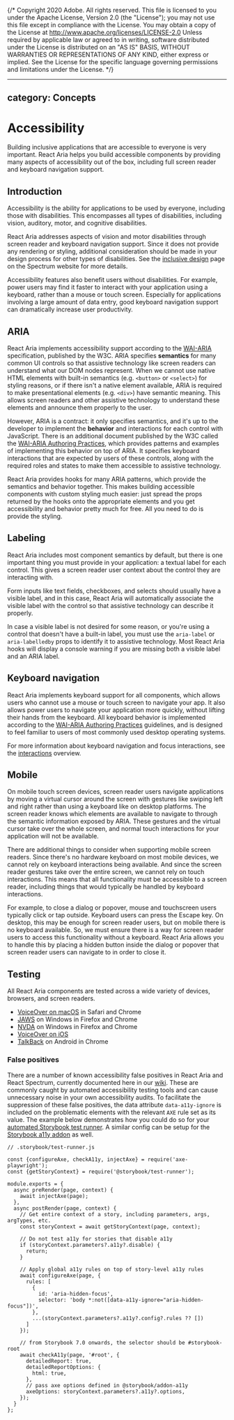 {/* Copyright 2020 Adobe. All rights reserved.
This file is licensed to you under the Apache License, Version 2.0 (the "License");
you may not use this file except in compliance with the License. You may obtain a copy
of the License at http://www.apache.org/licenses/LICENSE-2.0
Unless required by applicable law or agreed to in writing, software distributed under
the License is distributed on an "AS IS" BASIS, WITHOUT WARRANTIES OR REPRESENTATIONS
OF ANY KIND, either express or implied. See the License for the specific language
governing permissions and limitations under the License. */}



---
category: Concepts
---

# Accessibility

Building inclusive applications that are accessible to everyone is very important.
React Aria helps you build accessible components by providing many aspects of
accessibility out of the box, including full screen reader and keyboard navigation support.

## Introduction

Accessibility is the ability for applications to be used by everyone, including those with disabilities.
This encompasses all types of disabilities, including vision, auditory, motor, and cognitive disabilities.

React Aria addresses aspects of vision and motor disabilities through screen reader and keyboard navigation
support. Since it does not provide any rendering or styling, additional consideration should be made
in your design process for other types of disabilities. See the [inclusive design](https://spectrum.adobe.com/page/inclusive-design/)
page on the Spectrum website for more details.

Accessibility features also benefit users without disabilities. For example, power users may find it faster
to interact with your application using a keyboard, rather than a mouse or touch screen. Especially for
applications involving a large amount of data entry, good keyboard navigation support can dramatically increase
user productivity.

## ARIA

React Aria implements accessibility support according to the [WAI-ARIA](https://www.w3.org/TR/wai-aria-1.2/)
specification, published by the W3C. ARIA specifies **semantics** for many common UI controls so that assistive
technology like screen readers can understand what our DOM nodes represent. When we cannot use native HTML elements
with built-in semantics (e.g. `<button>` or `<select>`) for styling reasons, or if there isn't a native element available,
ARIA is required to make presentational elements (e.g. `<div>`) have semantic meaning. This allows screen readers and
other assistive technology to understand these elements and announce them properly to the user.

However, ARIA is a contract: it only specifies semantics, and it's up to the developer to implement the
**behavior** and interactions for each control with JavaScript. There is an additional document published by the W3C
called the [WAI-ARIA Authoring Practices](https://www.w3.org/TR/wai-aria-practices-1.2/), which provides patterns
and examples of implementing this behavior on top of ARIA. It specifies keyboard interactions that are expected
by users of these controls, along with the required roles and states to make them accessible to assistive technology.

React Aria provides hooks for many ARIA patterns, which provide the semantics and behavior together. This makes building
accessible components with custom styling much easier: just spread the props returned by the hooks onto the appropriate
elements and you get accessibility and behavior pretty much for free. All you need to do is provide the styling.

## Labeling

React Aria includes most component semantics by default, but there is one important thing you must provide in your application:
a textual label for each control. This gives a screen reader user context about the control they are interacting with.

Form inputs like text fields, checkboxes, and selects should usually have a visible label, and in this case, React Aria
will automatically associate the visible label with the control so that assistive technology can describe it properly.

In case a visible label is not desired for some reason, or you're using a control that doesn't have a built-in label,
you must use the `aria-label` or `aria-labelledby` props to identify it to assistive technology. Most React Aria
hooks will display a console warning if you are missing both a visible label and an ARIA label.

## Keyboard navigation

React Aria implements keyboard support for all components, which allows users who cannot use a mouse or touch screen
to navigate your app. It also allows power users to navigate your application more quickly, without lifting their hands
from the keyboard. All keyboard behavior is implemented according to the [WAI-ARIA Authoring Practices](https://www.w3.org/TR/wai-aria-practices-1.2/) guidelines,
and is designed to feel familiar to users of most commonly used desktop operating systems.

For more information about keyboard navigation and focus interactions, see the [interactions](interactions.html) overview.

## Mobile

On mobile touch screen devices, screen reader users navigate applications by moving a virtual cursor around the screen with
gestures like swiping left and right rather than using a keyboard like on desktop platforms. The screen reader knows which
elements are available to navigate to through the semantic information exposed by ARIA. These gestures and the virtual cursor
take over the whole screen, and normal touch interactions for your application will not be available.

There are additional things to consider when supporting mobile screen readers. Since there's no hardware keyboard
on most mobile devices, we cannot rely on keyboard interactions being available. And since the screen reader gestures
take over the entire screen, we cannot rely on touch interactions. This means that all functionality must be accessible
to a screen reader, including things that would typically be handled by keyboard interactions.

For example, to close a dialog or popover, mouse and touchscreen users typically click or tap outside. Keyboard users
can press the <Keyboard>Escape</Keyboard> key. On desktop, this may be enough for screen reader users, but on mobile there is no
keyboard available. So, we must ensure there is a way for screen reader users to access this functionality without a keyboard.
React Aria allows you to handle this by placing a hidden button inside the dialog or popover that screen reader users can
navigate to in order to close it.

## Testing

All React Aria components are tested across a wide variety of devices, browsers, and screen readers.

* [VoiceOver on macOS](https://www.apple.com/accessibility/mac/vision/) in Safari and Chrome
* [JAWS](https://www.freedomscientific.com/products/software/jaws/) on Windows in Firefox and Chrome
* [NVDA](https://www.nvaccess.org) on Windows in Firefox and Chrome
* [VoiceOver on iOS](https://www.apple.com/accessibility/iphone/vision/)
* [TalkBack](https://www.android.com/accessibility/) on Android in Chrome

### False positives

There are a number of known accessibility false positives in React Aria and React Spectrum, currently documented here in our [wiki](https://github.com/adobe/react-spectrum/wiki/Known-accessibility-false-positives).
These are commonly caught by automated accessibility testing tools and can cause unnecessary noise in your own accessibility audits.
To facilitate the suppression of these false positives, the data attribute `data-a11y-ignore` is included on the problematic elements
with the relevant `AXE` rule set as its value. The example below demonstrates how you could do so for your [automated Storybook test runner](https://storybook.js.org/docs/7.1/react/writing-tests/accessibility-testing#a11y-config-with-the-test-runner).
A similar config can be setup for the [Storybook a11y addon](https://storybook.js.org/docs/7.1/react/writing-tests/accessibility-testing#global-a11y-configuration) as well.

```tsx
// .storybook/test-runner.js

const {configureAxe, checkA11y, injectAxe} = require('axe-playwright');
const {getStoryContext} = require('@storybook/test-runner');

module.exports = {
  async preRender(page, context) {
    await injectAxe(page);
  },
  async postRender(page, context) {
    // Get entire context of a story, including parameters, args, argTypes, etc.
    const storyContext = await getStoryContext(page, context);

    // Do not test a11y for stories that disable a11y
    if (storyContext.parameters?.a11y?.disable) {
      return;
    }

    // Apply global a11y rules on top of story-level a11y rules
    await configureAxe(page, {
      rules: [
        {
          id: 'aria-hidden-focus',
          selector: 'body *:not([data-a11y-ignore="aria-hidden-focus"])',
        },
        ...(storyContext.parameters?.a11y?.config?.rules ?? [])
      ]
    });

    // from Storybook 7.0 onwards, the selector should be #storybook-root
    await checkA11y(page, '#root', {
      detailedReport: true,
      detailedReportOptions: {
        html: true,
      },
      // pass axe options defined in @storybook/addon-a11y
      axeOptions: storyContext.parameters?.a11y?.options,
    });
  }
};
```
